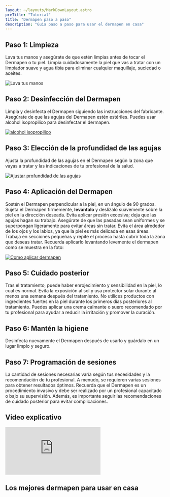 ```yaml
---
layout: ~/layouts/MarkDownLayout.astro
preTitle: "Tutorial"
title: "Dermapen paso a paso"
description: "Guia paso a paso para usar el dermapen en casa"
---
```



## Paso 1: Limpieza

Lava tus manos y asegúrate de que estén limpias antes de tocar el Dermapen o tu piel.
Limpia cuidadosamente la piel que vas a tratar con un limpiador suave y agua tibia para eliminar cualquier maquillaje, suciedad o aceites.

![Lava tus manos](/images/tips/paso-a-paso/limpiar-las-manos.jpeg "Limpiar tus manos")

## Paso 2: Desinfección del Dermapen

Limpia y desinfecta el Dermapen siguiendo las instrucciones del fabricante.
Asegúrate de que las agujas del Dermapen estén estériles.
Puedes usar alcohol isopropilico para desinfectar el dermapen.

[ ![alcohol isopropilico](/images/tips/paso-a-paso/alcohol-isopropilico.jpg "Comprar alcohol isopropilico") ](https://amzn.to/48ZmQ2D)

## Paso 3: Elección de la profundidad de las agujas

Ajusta la profundidad de las agujas en el Dermapen según la zona que vayas a tratar y las indicaciones de tu profesional de la salud.

[ ![Ajustar profundidad de las agujas](/images/tips/paso-a-paso/profundidad-de-las-agujas.jpeg "Comprar dr. pen a6") ](https://amzn.to/48YCJpK)

## Paso 4: Aplicación del Dermapen

Sostén el Dermapen perpendicular a la piel, en un ángulo de 90 grados.
Sujeta el Dermapen firmemente, **levantalo** y deslízalo suavemente sobre la piel en la dirección deseada. Evita aplicar presión excesiva; deja que las agujas hagan su trabajo.
Asegúrate de que las pasadas sean uniformes y se superpongan ligeramente para evitar áreas sin tratar.
Evita el área alrededor de los ojos y los labios, ya que la piel es más delicada en esas áreas.
Trabaja en secciones pequeñas y repite el proceso hasta cubrir toda la zona que deseas tratar.
Recuerda aplicarlo levantando levemente el dermapen como se muestra en la foto:

[ ![Como aplicar dermapen](/images/tips/paso-a-paso/como-aplicar-dermapen.jpeg "Comprar dr. pen a6") ](https://amzn.to/48YCJpK)

## Paso 5: Cuidado posterior

Tras el tratamiento, puede haber enrojecimiento y sensibilidad en la piel, lo cual es normal. Evita la exposición al sol y usa protector solar durante al menos una semana después del tratamiento.
No utilices productos con ingredientes fuertes en la piel durante los primeros días posteriores al tratamiento.
Puedes aplicar una crema calmante o suero recomendado por tu profesional para ayudar a reducir la irritación y promover la curación.

## Paso 6: Mantén la higiene

Desinfecta nuevamente el Dermapen después de usarlo y guárdalo en un lugar limpio y seguro.

## Paso 7: Programación de sesiones

La cantidad de sesiones necesarias varía según tus necesidades y la recomendación de tu profesional. A menudo, se requieren varias sesiones para obtener resultados óptimos.
Recuerda que el Dermapen es un procedimiento invasivo y debe ser realizado por un profesional capacitado o bajo su supervisión. Además, es importante seguir las recomendaciones de cuidado posterior para evitar complicaciones.

## Video explicativo

<iframe
  src="https://www.youtube.com/embed/ReprS8Kv62Y?si=lddeyQTTlYSpVcEz"
  title="YouTube video player"
  class="aspect-video w-full"
  frameborder="0"
  allow="accelerometer; autoplay; clipboard-write; encrypted-media; gyroscope; picture-in-picture; web-share"
  allowfullscreen
></iframe>

## Los mejores dermapen para usar en casa


<BrandItems items={items} />
